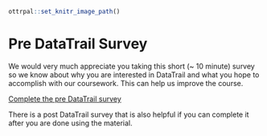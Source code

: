 
```r
ottrpal::set_knitr_image_path()
```

# Pre DataTrail Survey

We would very much appreciate you taking this short (~ 10 minute) survey so we know about why you are interested in DataTrail and what you hope to accomplish with our coursework. This can help us improve the course.

[Complete the pre DataTrail survey](https://forms.gle/g2hi5itNLR9cJFzF6)

There is a post DataTrail survey that is also helpful if you can complete it after you are done using the material.
